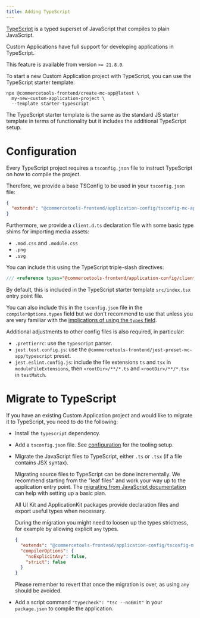 ```yaml
---
title: Adding TypeScript
---
```


[TypeScript](https://www.typescriptlang.org/) is a typed superset of JavaScript that compiles to plain JavaScript.

Custom Applications have full support for developing applications in TypeScript.

<Info>

This feature is available from version `>= 21.8.0`.

</Info>

To start a new Custom Application project with TypeScript, you can use the TypeScript starter template:

```console noPromptLines="2-3"
npx @commercetools-frontend/create-mc-app@latest \
  my-new-custom-application-project \
  --template starter-typescript
```

The TypeScript starter template is the same as the standard JS starter template in terms of functionality but it includes the additional TypeScript setup.

# Configuration

Every TypeScript project requires a `tsconfig.json` file to instruct TypeScript on how to compile the project.

Therefore, we provide a base TSConfig to be used in your `tsconfig.json` file:

```json
{
  "extends": "@commercetools-frontend/application-config/tsconfig-mc-app.json"
}
```

Furthermore, we provide a `client.d.ts` declaration file with some basic type shims for importing media assets:

- `.mod.css` and `.module.css`
- `.png`
- `.svg`

You can include this using the TypeScript triple-slash directives:

```ts
/// <reference types="@commercetools-frontend/application-config/client" />
```

<Info>

By default, this is included in the TypeScript starter template `src/index.tsx` entry point file.

</Info>

You can also include this in the `tsconfig.json` file in the `compilerOptions.types` field but we don't recommend
to use that unless you are very familiar with the [implications of using the `types` field](https://www.typescriptlang.org/tsconfig#types).

Additional adjustments to other config files is also required, in particular:

- `.prettierrc`: use the `typescript` parser.
- `jest.test.config.js`: use the `@commercetools-frontend/jest-preset-mc-app/typescript` preset.
- `jest.eslint.config.js`: include the file extensions `ts` and `tsx` in `moduleFileExtensions`, then `<rootDir>/**/*.ts` and `<rootDir>/**/*.tsx` in `testMatch`.

# Migrate to TypeScript

If you have an existing Custom Application project and would like to migrate it to TypeScript, you need to do the following:

* Install the `typescript` dependency.
* Add a `tsconfig.json` file. See [configuration](#configuration) for the tooling setup.
* Migrate the JavaScript files to TypeScript, either `.ts` or `.tsx` (if a file contains JSX syntax).

  <Info>

  Migrating source files to TypeScript can be done incrementally. We recommend starting from the "leaf files" and work your way up to the application entry point.
  The [migrating from JavaScript documentation](https://www.typescriptlang.org/docs/handbook/migrating-from-javascript.html) can help with setting up a basic plan.

  All UI Kit and ApplicationKit packages provide declaration files and export useful types when necessary.

  During the migration you might need to loosen up the types strictness, for example by allowing explicit `any` types.

  ```json title="tsconfig.json"
  {
    "extends": "@commercetools-frontend/application-config/tsconfig-mc-app.json",
    "compilerOptions": {
      "noExplicitAny": false,
      "strict": false
    }
  }
  ```

  Please remember to revert that once the migration is over, as using `any` should be avoided.

  </Info>

* Add a script command `"typecheck": "tsc --noEmit"` in your `package.json` to compile the application.

